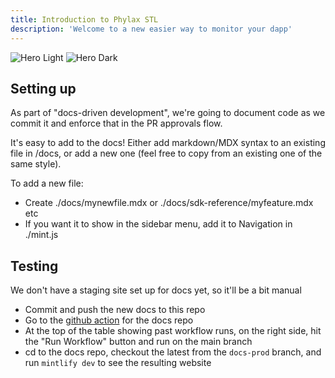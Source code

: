 ```yaml
---
title: Introduction to Phylax STL
description: 'Welcome to a new easier way to monitor your dapp'
---
```


<img
  className="block dark:hidden"
  src="/images/hero-light.svg"
  alt="Hero Light"
/>
<img
  className="hidden dark:block"
  src="/images/hero-dark.svg"
  alt="Hero Dark"
/>

## Setting up

As part of "docs-driven development", we're going to document code
as we commit it and enforce that in the PR approvals flow.

It's easy to add to the docs! Either add markdown/MDX syntax to an
existing file in /docs, or add a new one (feel free to copy from an
existing one of the same style). 

To add a new file:
 - Create ./docs/mynewfile.mdx or ./docs/sdk-reference/myfeature.mdx etc
 - If you want it to show in the sidebar menu, add it to Navigation in ./mint.js

## Testing

We don't have a staging site set up for docs yet, so it'll be a bit manual
 - Commit and push the new docs to this repo
 - Go to the [github action](https://github.com/phylaxsystems/phylax-docs/actions/workflows/mintlify-compile-docs.yml) for the docs repo
 - At the top of the table showing past workflow runs, on the right side, hit the "Run Workflow" button and run on the main branch
 - cd to the docs repo, checkout the latest from the `docs-prod` branch, and run `mintlify dev` to see the resulting website
